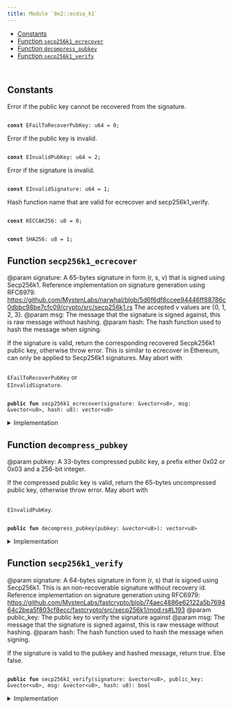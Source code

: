 ```yaml
---
title: Module `0x2::ecdsa_k1`
---
```




-  [Constants](#@Constants_0)
-  [Function `secp256k1_ecrecover`](#0x2_ecdsa_k1_secp256k1_ecrecover)
-  [Function `decompress_pubkey`](#0x2_ecdsa_k1_decompress_pubkey)
-  [Function `secp256k1_verify`](#0x2_ecdsa_k1_secp256k1_verify)


<pre><code>
</code></pre>



<Link id="@Constants_0"></Link>

## Constants


<Link id="0x2_ecdsa_k1_EFailToRecoverPubKey"></Link>

Error if the public key cannot be recovered from the signature.


<pre><code>
<b>const</b> <Link href="ecdsa_k1.md#0x2_ecdsa_k1_EFailToRecoverPubKey">EFailToRecoverPubKey</Link>: u64 = 0;
</code></pre>



<Link id="0x2_ecdsa_k1_EInvalidPubKey"></Link>

Error if the public key is invalid.


<pre><code>
<b>const</b> <Link href="ecdsa_k1.md#0x2_ecdsa_k1_EInvalidPubKey">EInvalidPubKey</Link>: u64 = 2;
</code></pre>



<Link id="0x2_ecdsa_k1_EInvalidSignature"></Link>

Error if the signature is invalid.


<pre><code>
<b>const</b> <Link href="ecdsa_k1.md#0x2_ecdsa_k1_EInvalidSignature">EInvalidSignature</Link>: u64 = 1;
</code></pre>



<Link id="0x2_ecdsa_k1_KECCAK256"></Link>

Hash function name that are valid for ecrecover and secp256k1_verify.


<pre><code>
<b>const</b> <Link href="ecdsa_k1.md#0x2_ecdsa_k1_KECCAK256">KECCAK256</Link>: u8 = 0;
</code></pre>



<Link id="0x2_ecdsa_k1_SHA256"></Link>



<pre><code>
<b>const</b> <Link href="ecdsa_k1.md#0x2_ecdsa_k1_SHA256">SHA256</Link>: u8 = 1;
</code></pre>



<Link id="0x2_ecdsa_k1_secp256k1_ecrecover"></Link>

## Function `secp256k1_ecrecover`

@param signature: A 65-bytes signature in form (r, s, v) that is signed using
Secp256k1. Reference implementation on signature generation using RFC6979:
https://github.com/MystenLabs/narwhal/blob/5d6f6df8ccee94446ff88786c0dbbc98be7cfc09/crypto/src/secp256k1.rs
The accepted v values are {0, 1, 2, 3}.
@param msg: The message that the signature is signed against, this is raw message without hashing.
@param hash: The hash function used to hash the message when signing.

If the signature is valid, return the corresponding recovered Secpk256k1 public
key, otherwise throw error. This is similar to ecrecover in Ethereum, can only be
applied to Secp256k1 signatures. May abort with <code>
<Link href="ecdsa_k1.md#0x2_ecdsa_k1_EFailToRecoverPubKey">EFailToRecoverPubKey</Link></code> or <code>
<Link href="ecdsa_k1.md#0x2_ecdsa_k1_EInvalidSignature">EInvalidSignature</Link></code>.


<pre><code>
<b>public</b> <b>fun</b> <Link href="ecdsa_k1.md#0x2_ecdsa_k1_secp256k1_ecrecover">secp256k1_ecrecover</Link>(signature: &<Link href="../move-stdlib/vector.md#0x1_vector">vector</Link>&lt;u8&gt;, msg: &<Link href="../move-stdlib/vector.md#0x1_vector">vector</Link>&lt;u8&gt;, <Link href="hash.md#0x2_hash">hash</Link>: u8): <Link href="../move-stdlib/vector.md#0x1_vector">vector</Link>&lt;u8&gt;
</code></pre>



<details>
<summary>Implementation</summary>


<pre><code>
<b>public</b> <b>native</b> <b>fun</b> <Link href="ecdsa_k1.md#0x2_ecdsa_k1_secp256k1_ecrecover">secp256k1_ecrecover</Link>(signature: &<Link href="../move-stdlib/vector.md#0x1_vector">vector</Link>&lt;u8&gt;, msg: &<Link href="../move-stdlib/vector.md#0x1_vector">vector</Link>&lt;u8&gt;, <Link href="hash.md#0x2_hash">hash</Link>: u8): <Link href="../move-stdlib/vector.md#0x1_vector">vector</Link>&lt;u8&gt;;
</code></pre>



</details>

<Link id="0x2_ecdsa_k1_decompress_pubkey"></Link>

## Function `decompress_pubkey`

@param pubkey: A 33-bytes compressed public key, a prefix either 0x02 or 0x03 and a 256-bit integer.

If the compressed public key is valid, return the 65-bytes uncompressed public key,
otherwise throw error. May abort with <code>
<Link href="ecdsa_k1.md#0x2_ecdsa_k1_EInvalidPubKey">EInvalidPubKey</Link></code>.


<pre><code>
<b>public</b> <b>fun</b> <Link href="ecdsa_k1.md#0x2_ecdsa_k1_decompress_pubkey">decompress_pubkey</Link>(pubkey: &<Link href="../move-stdlib/vector.md#0x1_vector">vector</Link>&lt;u8&gt;): <Link href="../move-stdlib/vector.md#0x1_vector">vector</Link>&lt;u8&gt;
</code></pre>



<details>
<summary>Implementation</summary>


<pre><code>
<b>public</b> <b>native</b> <b>fun</b> <Link href="ecdsa_k1.md#0x2_ecdsa_k1_decompress_pubkey">decompress_pubkey</Link>(pubkey: &<Link href="../move-stdlib/vector.md#0x1_vector">vector</Link>&lt;u8&gt;): <Link href="../move-stdlib/vector.md#0x1_vector">vector</Link>&lt;u8&gt;;
</code></pre>



</details>

<Link id="0x2_ecdsa_k1_secp256k1_verify"></Link>

## Function `secp256k1_verify`

@param signature: A 64-bytes signature in form (r, s) that is signed using
Secp256k1. This is an non-recoverable signature without recovery id.
Reference implementation on signature generation using RFC6979:
https://github.com/MystenLabs/fastcrypto/blob/74aec4886e62122a5b769464c2bea5f803cf8ecc/fastcrypto/src/secp256k1/mod.rs#L193
@param public_key: The public key to verify the signature against
@param msg: The message that the signature is signed against, this is raw message without hashing.
@param hash: The hash function used to hash the message when signing.

If the signature is valid to the pubkey and hashed message, return true. Else false.


<pre><code>
<b>public</b> <b>fun</b> <Link href="ecdsa_k1.md#0x2_ecdsa_k1_secp256k1_verify">secp256k1_verify</Link>(signature: &<Link href="../move-stdlib/vector.md#0x1_vector">vector</Link>&lt;u8&gt;, public_key: &<Link href="../move-stdlib/vector.md#0x1_vector">vector</Link>&lt;u8&gt;, msg: &<Link href="../move-stdlib/vector.md#0x1_vector">vector</Link>&lt;u8&gt;, <Link href="hash.md#0x2_hash">hash</Link>: u8): bool
</code></pre>



<details>
<summary>Implementation</summary>


<pre><code>
<b>public</b> <b>native</b> <b>fun</b> <Link href="ecdsa_k1.md#0x2_ecdsa_k1_secp256k1_verify">secp256k1_verify</Link>(signature: &<Link href="../move-stdlib/vector.md#0x1_vector">vector</Link>&lt;u8&gt;, public_key: &<Link href="../move-stdlib/vector.md#0x1_vector">vector</Link>&lt;u8&gt;, msg: &<Link href="../move-stdlib/vector.md#0x1_vector">vector</Link>&lt;u8&gt;, <Link href="hash.md#0x2_hash">hash</Link>: u8): bool;
</code></pre>



</details>
